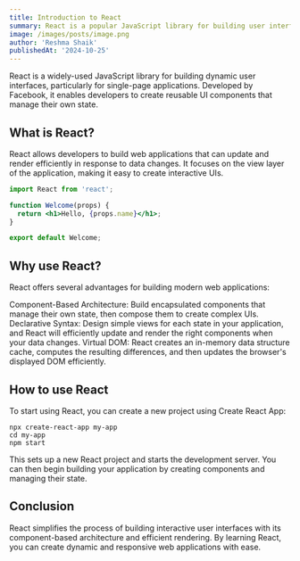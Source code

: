 ```yaml
---
title: Introduction to React
summary: React is a popular JavaScript library for building user interfaces. This post introduces the basics of React and its core concepts.
image: /images/posts/image.png
author: 'Reshma Shaik'
publishedAt: '2024-10-25'
---
```


React is a widely-used JavaScript library for building dynamic user interfaces, particularly for single-page applications. Developed by Facebook, it enables developers to create reusable UI components that manage their own state.

## What is React?

React allows developers to build web applications that can update and render efficiently in response to data changes. It focuses on the view layer of the application, making it easy to create interactive UIs.

```jsx
import React from 'react';

function Welcome(props) {
  return <h1>Hello, {props.name}</h1>;
}

export default Welcome;
```

## Why use React?

React offers several advantages for building modern web applications:

Component-Based Architecture: Build encapsulated components that manage their own state, then compose them to create complex UIs.
Declarative Syntax: Design simple views for each state in your application, and React will efficiently update and render the right components when your data changes.
Virtual DOM: React creates an in-memory data structure cache, computes the resulting differences, and then updates the browser's displayed DOM efficiently.

## How to use React
To start using React, you can create a new project using Create React App:

```
npx create-react-app my-app
cd my-app
npm start
```

This sets up a new React project and starts the development server. You can then begin building your application by creating components and managing their state.

## Conclusion
React simplifies the process of building interactive user interfaces with its component-based architecture and efficient rendering. By learning React, you can create dynamic and responsive web applications with ease.
